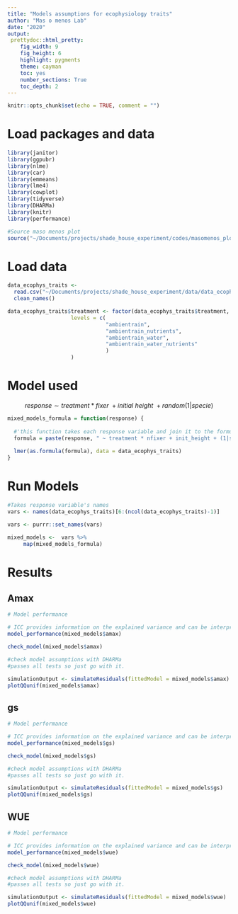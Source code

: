 ```yaml
---
title: "Models assumptions for ecophysiology traits"
author: "Mas o menos Lab"
date: "2020"
output: 
 prettydoc::html_pretty:
    fig_width: 9
    fig_height: 6 
    highlight: pygments
    theme: cayman   
    toc: yes
    number_sections: True
    toc_depth: 2
---
```


```r
knitr::opts_chunk$set(echo = TRUE, comment = "")
```

# Load packages and data
```r
library(janitor)
library(ggpubr)
library(nlme)
library(car)
library(emmeans)
library(lme4)
library(cowplot)
library(tidyverse)
library(DHARMa)
library(knitr)
library(performance)
```

```r
#Source maso menos plot
source("~/Documents/projects/shade_house_experiment/codes/masomenos_plot2.R")
```

# Load data
```r

data_ecophys_traits <- 
  read.csv("~/Documents/projects/shade_house_experiment/data/data_ecophys_models.csv", header = T) %>% 
  clean_names()  

data_ecophys_traits$treatment <- factor(data_ecophys_traits$treatment,
					levels = c(
							   "ambientrain", 
							   "ambientrain_nutrients",
							   "ambientrain_water",
							   "ambientrain_water_nutrients"
							   )
					)


```


# Model used 

$$response\sim treatment*fixer\ + initial\ height\ + random(1|specie)$$

```r
mixed_models_formula = function(response) {
  
  #'this function takes each response variable and join it to the formula
  formula = paste(response, " ~ treatment * nfixer + init_height + (1|spcode)")
  
  lmer(as.formula(formula), data = data_ecophys_traits)
}
```

# Run Models

```r
#Takes response variable's names 
vars <- names(data_ecophys_traits)[6:(ncol(data_ecophys_traits)-1)]
```

```r
vars <- purrr::set_names(vars)
```

```r
mixed_models <-  vars %>%
     map(mixed_models_formula)
```

# Results

## Amax

```r
# Model performance

# ICC provides information on the explained variance and can be interpreted as “the proportion of the variance explained by the grouping structure in the population”
model_performance(mixed_models$amax)

check_model(mixed_models$amax)

```


```r
#check model assumptions with DHARMa 
#passes all tests so just go with it. 

simulationOutput <- simulateResiduals(fittedModel = mixed_models$amax)
plotQQunif(mixed_models$amax) 
```


## gs

```r
# Model performance

# ICC provides information on the explained variance and can be interpreted as “the proportion of the variance explained by the grouping structure in the population”
model_performance(mixed_models$gs)

check_model(mixed_models$gs)

```

```r
#check model assumptions with DHARMa 
#passes all tests so just go with it. 

simulationOutput <- simulateResiduals(fittedModel = mixed_models$gs)
plotQQunif(mixed_models$gs) 
```

## WUE

```r
# Model performance

# ICC provides information on the explained variance and can be interpreted as “the proportion of the variance explained by the grouping structure in the population”
model_performance(mixed_models$wue)

check_model(mixed_models$wue)

```


```r
#check model assumptions with DHARMa 
#passes all tests so just go with it. 

simulationOutput <- simulateResiduals(fittedModel = mixed_models$wue)
plotQQunif(mixed_models$wue) 
```
